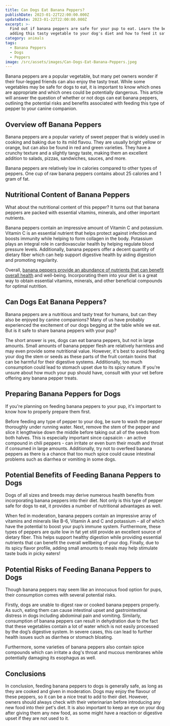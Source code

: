 ```yaml
---
title: Can Dogs Eat Banana Peppers?
publishDate: 2023-01-22T22:00:00.000Z
updateDate: 2023-01-22T22:00:00.000Z
excerpt: >-
  Find out if banana peppers are safe for your pup to eat. Learn the benefits of
  adding this tasty vegetable to your dog's diet and how to feed it safely!
category: animals
tags:
  - Banana Peppers
  - Dogs
  - Peppers
image: /src/assets/images/Can-Dogs-Eat-Banana-Peppers.jpeg
---
```


Banana peppers are a popular vegetable, but many pet owners wonder if their four-legged friends can also enjoy the tasty treat. While some vegetables may be safe for dogs to eat, it is important to know which ones are appropriate and which ones could be potentially dangerous. This article will answer the question of whether or not dogs can eat banana peppers, outlining the potential risks and benefits associated with feeding this type of pepper to your canine companion.

## Overview off Banana Peppers

Banana peppers are a popular variety of sweet pepper that is widely used in cooking and baking due to its mild flavou. They are usually bright yellow or orange, but can also be found in red and green varieties. They have a crunchy texture and a slightly tangy taste, making them an excellent addition to salads, pizzas, sandwiches, sauces, and more.

Banana peppers are relatively low in calories compared to other types of peppers. One cup of raw banana peppers contains about 25 calories and 1 gram of fat.

## Nutritional Content of Banana Peppers

What about the nutritional content of this pepper? It turns out that banana peppers are packed with essential vitamins, minerals, and other important nutrients.

Banana peppers contain an impressive amount of Vitamin C and potassium. Vitamin C is an essential nutrient that helps protect against infection and boosts immunity while helping to form collagen in the body. Potassium plays an integral role in cardiovascular health by helping regulate blood pressure levels. Additionally, banana peppers offer a decent quantity of dietary fiber which can help support digestive health by aiding digestion and promoting regularity.

Overall, [banana peppers provide an abundance of nutrients that can benefit overall health](https://veggiesville.com/can-banana-peppers-hurt-you/) and well-being. Incorporating them into your diet is a great way to obtain essential vitamins, minerals, and other beneficial compounds for optimal nutrition.

## Can Dogs Eat Banana Peppers?

Banana peppers are a nutritious and tasty treat for humans, but can they also be enjoyed by canine companions? Many of us have probably experienced the excitement of our dogs begging at the table while we eat. But is it safe to share banana peppers with your pup?

The short answer is yes, dogs can eat banana peppers, but not in large amounts. Small amounts of banana pepper flesh are relatively harmless and may even provide some nutritional value. However, it's best to avoid feeding your dog the stem or seeds as these parts of the fruit contain toxins that can be harmful for their digestive systems. Additionally, too much consumption could lead to stomach upset due to its spicy nature. If you're unsure about how much your pup should have, consult with your vet before offering any banana pepper treats.

## Preparing Banana Peppers for Dogs

If you're planning on feeding banana peppers to your pup, it's important to know how to properly prepare them first.

Before feeding any type of pepper to your dog, be sure to wash the pepper thoroughly under running water. Next, remove the stem of the pepper and slice it lengthwise down the middle before taking out all of the seeds from both halves. This is especially important since capsaicin - an active compound in chili peppers - can irritate or even burn their mouth and throat if consumed in large amounts. Additionally, try not to overfeed banana peppers as there is a chance that too much spice could cause intestinal problems such as diarrhea or vomiting in some dogs.

## Potential Benefits of Feeding Banana Peppers to Dogs 

Dogs of all sizes and breeds may derive numerous health benefits from incorporating banana peppers into their diet. Not only is this type of pepper safe for dogs to eat, it provides a number of nutritional advantages as well.

When fed in moderation, banana peppers contain an impressive array of vitamins and minerals like B-6, Vitamin A and C and potassium – all of which have the potential to boost your pup’s immune system. Furthermore, these types of peppers are quite low in fat yet still provide an excellent source of dietary fiber. This helps support healthy digestion while providing essential nutrients that can benefit the overall wellbeing of your dog. Finally, due to its spicy flavor profile, adding small amounts to meals may help stimulate taste buds in picky eaters!

## Potential Risks of Feeding Banana Peppers to Dogs

Though banana peppers may seem like an innocuous food option for pups, their consumption comes with several potential risks.

Firstly, dogs are unable to digest raw or cooked banana peppers properly. As such, eating them can cause intestinal upset and gastrointestinal distress in dogs including abdominal pain and vomiting. Similarly, consumption of banana peppers can result in dehydration due to the fact that these vegetables contain a lot of water which is not easily processed by the dog’s digestive system. In severe cases, this can lead to further health issues such as diarrhea or stomach bloating.

Furthermore, some varieties of banana peppers also contain spice compounds which can irritate a dog's throat and mucous membranes while potentially damaging its esophagus as well.

## Conclusions

In conclusion, feeding banana peppers to dogs is generally safe, as long as they are cooked and given in moderation. Dogs may enjoy the flavour of these peppers, so it can be a nice treat to add to their diet. However, owners should always check with their veterinarian before introducing any new food into their pet's diet. It is also important to keep an eye on your dog after giving them any new food, as some might have a reaction or digestive upset if they are not used to it.
